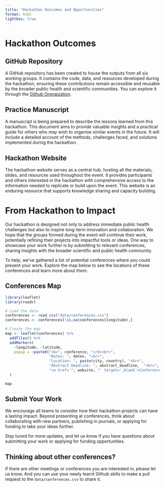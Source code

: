 ```yaml
---
title: "Hackathon Outcomes and Opportunities"
format: html
lightbox: true
---
```


# Hackathon Outcomes

## GitHub Repository

A GitHub repository has been created to house the outputs from all six working groups. It contains the code, data, and resources developed during the hackathon, ensuring these contributions remain accessible and reusable by the broader public health and scientific communities. You can explore it through the [Github Orgnaization](https://github.com/CEMA-MRC-Hackathon).

## Practice Manuscript

A manuscript is being prepared to describe the lessons learned from this hackathon. This document aims to provide valuable insights and a practical guide for others who may wish to organise similar events in the future. It will include a detailed account of the methods, challenges faced, and solutions implemented during the hackathon.

## Hackathon Website

The hackathon website serves as a central hub, hosting all the materials, slides, and resources used throughout the event. It provides participants and others interested in the hackathon with comprehensive access to the information needed to replicate or build upon the event. This website is an enduring resource that supports knowledge sharing and capacity building.

# From Hackathon to Impact

Our hackathon is designed not only to address immediate public health challenges but also to inspire long-term innovation and collaboration. We hope that the groups formed during the event will continue their work, potentially refining their projects into impactful tools or ideas. One way to showcase your work further is by submitting to relevant conferences, sharing insights with the broader scientific and public health community.

To help, we’ve gathered a list of potential conferences where you could present your work. Explore the map below to see the locations of these conferences and learn more about them.

## Conferences Map

```r
library(leaflet)
library(readr)

# Load the data
conferences <- read_csv("data/conferences.csv")
conferences <- conferences[!is.na(conferences$longitude),]

# Create the map
map <- leaflet(conferences) %>%
  addTiles() %>%
  addMarkers(
    ~longitude, ~latitude, 
    popup = ~paste0("<b>", conference, "</b><br>",
                    "Dates: ", dates, "<br>",
                    "Location: ", paste(city, country), "<br>",
                    "Abstract Deadline: ", abstract_deadline,  "<br>",
                    "<a href='", website, "' target='_blank'>Conference Website</a>")
  )

map

```

## Submit Your Work

We encourage all teams to consider how their hackathon projects can have a lasting impact. Beyond presenting at conferences, think about collaborating with new partners, publishing in journals, or applying for funding to take your ideas further.

Stay tuned for more updates, and let us know if you have questions about submitting your work or applying for funding opportunities.

## Thinking about other conferences?

If there are other meetings or conferences you are interested in, please let us know. And you can use your newly learnt Github skills to make a pull request to the `data/conferences.csv` to share it.  

##
